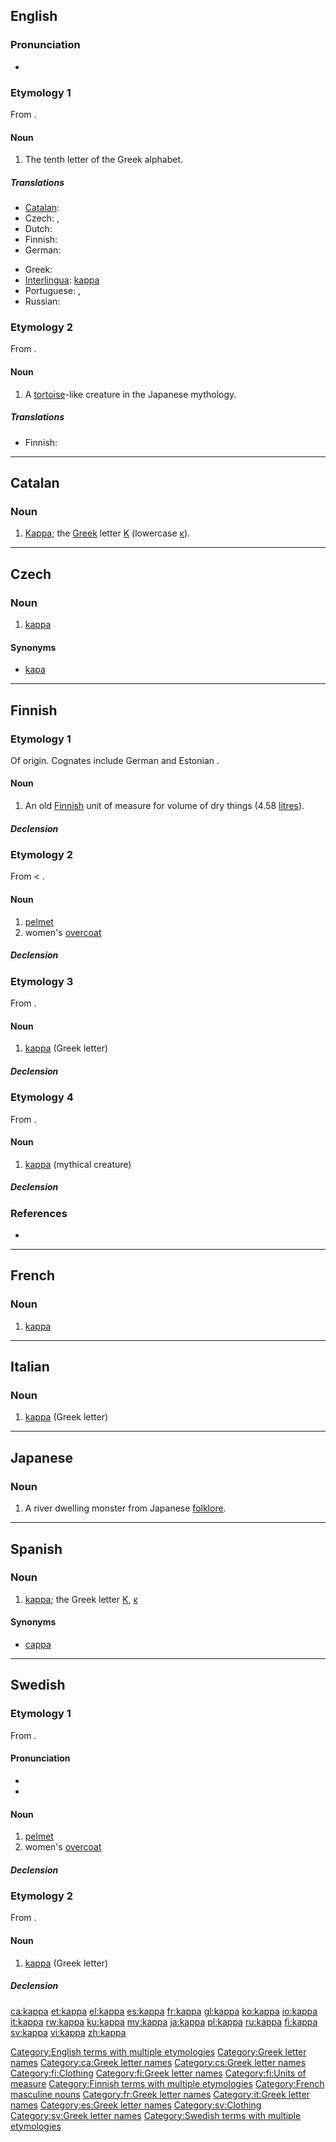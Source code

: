 {{also|Kappa|käppä|kapa|kápa|kåpa|κάπα}}
==English==
{{letter disp2| iota | [[Image:Greek kappa.png|84px]] | lambda | κάπα | Κ | κ }}
===Pronunciation===
* {{audio|en-us-kappa.ogg|Audio (US)}}
*: {{rhymes|æpə}}

===Etymology 1===
From {{etyl|grc}} {{term|κάππα|tr=kappa|sc=polytonic}}.

====Noun====
{{en-noun}}

# The tenth letter of the Greek alphabet.

=====Translations=====
{{trans-top|Greek letter}}
* [[Catalan]]: {{t+|ca|kappa|f}}
* Czech: {{t-|cs|kapa|n}}, {{t-|cs|kappa|n}}
* Dutch: {{t-|nl|kappa|m|f}}
* Finnish: {{t+|fi|kappa}}
* German: {{t-|de|Kappa|n}}
{{trans-mid}}
* Greek: {{t+|el|κάπα|n}}
* [[Interlingua]]: [[#Interlingua|kappa]]
* Portuguese: {{t+|pt|capa|m}}, {{t+|pt|cá|m}}
* Russian: {{t+|ru|каппа|f|tr=káppa}}
{{trans-bottom}}

===Etymology 2===
From {{etyl|ja}} {{term|かっぱ|cs=Jpan}}.

====Noun====
{{wikipedia|Kappa (folklore)}}
{{en-noun}}

# {{mythology}} A [[tortoise]]-like creature in the Japanese mythology.

=====Translations=====
{{trans-top|mythical creature}}
* Finnish: {{t+|fi|kappa}}
{{trans-mid}}
{{trans-bottom}}

[[Category:English terms with multiple etymologies]]
[[Category:Greek letter names]]

----

==Catalan==

===Noun===
{{ca-noun|f|pl=kappes}}

# [[#English|Kappa]]; the [[Appendix:Greek script|Greek]] letter [[Κ]] (lowercase [[κ]]).

[[Category:ca:Greek letter names]]

----

==Czech==

===Noun===
{{cs-noun|g=n}}

# [[#English|kappa]]

====Synonyms====
* [[kapa]] {{n}}

[[Category:cs:Greek letter names]]

----

==Finnish==

===Etymology 1===
Of {{etyl|gem|fi}} origin. Cognates include German {{term|Schaff}} and Estonian {{term|kapp}}.

====Noun====
{{infl|fi|noun}}

# An old [[Finnish]] unit of measure for volume of dry things (4.58 [[litre]]s).

=====Declension=====
{{fi-decl-kala|ka|pp|p}}

===Etymology 2===
From {{etyl|sv|fi}} {{term|kappa|lang=sv}} < {{etyl|ML.|fi}} {{term|cappa}}.

====Noun====
{{infl|fi|noun}}

# [[pelmet]]
# women's [[overcoat]]

=====Declension=====
{{fi-decl-kala|ka|pp|p}}

===Etymology 3===
From {{etyl|grc|fi}} {{term|κάππα|tr=kappa|sc=polytonic}}.

====Noun====
{{infl|fi|noun}}

# [[#English|kappa]] (Greek letter)

=====Declension=====
{{fi-decl-kala|ka|pp|p}}

===Etymology 4===
From {{etyl|ja|fi}} {{term|かっぱ|sc=Jpan}}.

====Noun====
{{infl|fi|noun}}

# {{mythology|lang=fi}} [[#English|kappa]] (mythical creature)

=====Declension=====
{{fi-decl-kala|ka|pp|p}}

===References===
* {{R:Hakkinen 2005}}

[[Category:fi:Clothing]]
[[Category:fi:Greek letter names]]
[[Category:fi:Units of measure]]
[[Category:Finnish terms with multiple etymologies]]

----

==French==

===Noun===
{{fr-noun-inv|m}}

# [[#English|kappa]] {{gloss|Greek letter}}

[[Category:French masculine nouns]]
[[Category:fr:Greek letter names]]

----
==Italian==

===Noun===
{{wikipedia|lang=it}}
{{infl|it|noun}} {{m|inv}}

# [[#English|kappa]] (Greek letter)

[[Category:it:Greek letter names]]

----
==Japanese==
{{wikipedia|kappa (mythical creature)}}

===Noun===
{{ja-noun|r|hira=かっぱ}}

# {{mythology|lang=ja|skey=かっぱ}} A river dwelling monster from Japanese [[folklore]].

----

==Spanish==

===Noun===
{{es-noun-f}}

# [[#English|kappa]]; the Greek letter [[Κ]], [[κ]]

====Synonyms====
*[[cappa]]

[[Category:es:Greek letter names]]

----

==Swedish==

===Etymology 1===
From {{etyl|ML.|sv}} {{term|cappa}}.

====Pronunciation====
* {{IPA|/ˈkaˌpːa/|lang=sv}}
* {{audio|Sv-kappa.ogg|audio}}

====Noun====
{{sv-noun|g=c}}

# [[pelmet]]
# women's [[overcoat]]

=====Declension=====
{{sv-noun-reg-or|kapp}}

===Etymology 2===
From {{etyl|grc|sv}} {{term|κάππα|tr=kappa|sc=polytonic}}.

====Noun====
{{sv-noun|g=n}}

# [[#English|kappa]] (Greek letter)

=====Declension=====
{{sv-noun-irreg-n|kappa|kappat|kappa|kappan}}

[[Category:sv:Clothing]]
[[Category:sv:Greek letter names]]
[[Category:Swedish terms with multiple etymologies]]

[[ca:kappa]]
[[et:kappa]]
[[el:kappa]]
[[es:kappa]]
[[fr:kappa]]
[[gl:kappa]]
[[ko:kappa]]
[[io:kappa]]
[[it:kappa]]
[[rw:kappa]]
[[ku:kappa]]
[[my:kappa]]
[[ja:kappa]]
[[pl:kappa]]
[[ru:kappa]]
[[fi:kappa]]
[[sv:kappa]]
[[vi:kappa]]
[[zh:kappa]]